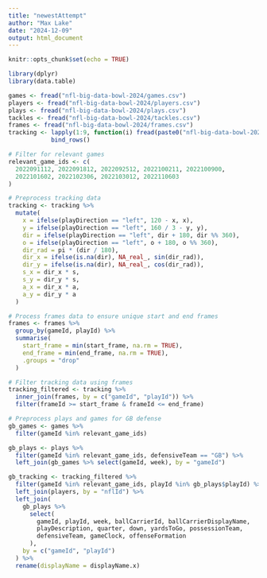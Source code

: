 ---
title: "newestAttempt"
author: "Max Lake"
date: "2024-12-09"
output: html_document
---

```{r setup, include=FALSE}
knitr::opts_chunk$set(echo = TRUE)
```

```{r}
library(dplyr)
library(data.table)
```

```{r}
games <- fread("nfl-big-data-bowl-2024/games.csv")
players <- fread("nfl-big-data-bowl-2024/players.csv")
plays <- fread("nfl-big-data-bowl-2024/plays.csv")
tackles <- fread("nfl-big-data-bowl-2024/tackles.csv")
frames <- fread("nfl-big-data-bowl-2024/frames.csv")
tracking <- lapply(1:9, function(i) fread(paste0("nfl-big-data-bowl-2024/tracking_week_", i, ".csv"))) %>%
            bind_rows()
```

```{r}
# Filter for relevant games
relevant_game_ids <- c(
  2022091112, 2022091812, 2022092512, 2022100211, 2022100900,
  2022101602, 2022102306, 2022103012, 2022110603
)

# Preprocess tracking data
tracking <- tracking %>%
  mutate(
    x = ifelse(playDirection == "left", 120 - x, x),
    y = ifelse(playDirection == "left", 160 / 3 - y, y),
    dir = ifelse(playDirection == "left", dir + 180, dir %% 360),
    o = ifelse(playDirection == "left", o + 180, o %% 360),
    dir_rad = pi * (dir / 180),
    dir_x = ifelse(is.na(dir), NA_real_, sin(dir_rad)),
    dir_y = ifelse(is.na(dir), NA_real_, cos(dir_rad)),
    s_x = dir_x * s,
    s_y = dir_y * s,
    a_x = dir_x * a,
    a_y = dir_y * a
  )

# Process frames data to ensure unique start and end frames
frames <- frames %>%
  group_by(gameId, playId) %>%
  summarise(
    start_frame = min(start_frame, na.rm = TRUE),
    end_frame = min(end_frame, na.rm = TRUE),
    .groups = "drop"
  )

# Filter tracking data using frames
tracking_filtered <- tracking %>%
  inner_join(frames, by = c("gameId", "playId")) %>%
  filter(frameId >= start_frame & frameId <= end_frame)

# Preprocess plays and games for GB defense
gb_games <- games %>%
  filter(gameId %in% relevant_game_ids)

gb_plays <- plays %>%
  filter(gameId %in% relevant_game_ids, defensiveTeam == "GB") %>%
  left_join(gb_games %>% select(gameId, week), by = "gameId")

gb_tracking <- tracking_filtered %>%
  filter(gameId %in% relevant_game_ids, playId %in% gb_plays$playId) %>%
  left_join(players, by = "nflId") %>%
  left_join(
    gb_plays %>%
      select(
        gameId, playId, week, ballCarrierId, ballCarrierDisplayName,
        playDescription, quarter, down, yardsToGo, possessionTeam,
        defensiveTeam, gameClock, offenseFormation
      ),
    by = c("gameId", "playId")
  ) %>%
  rename(displayName = displayName.x)

```

